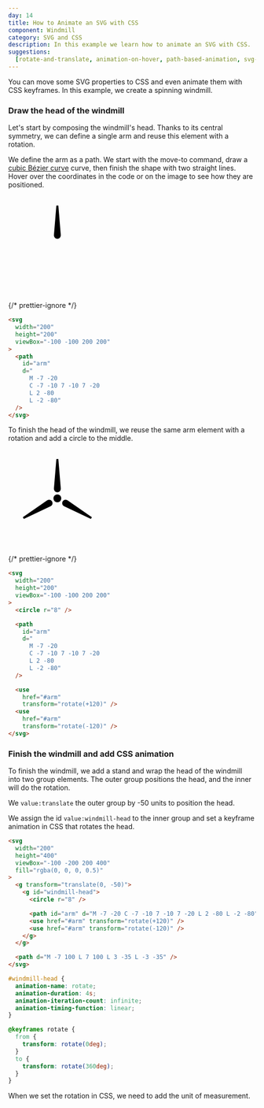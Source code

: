 ```yaml
---
day: 14
title: How to Animate an SVG with CSS
component: Windmill
category: SVG and CSS
description: In this example we learn how to animate an SVG with CSS.
suggestions:
  [rotate-and-translate, animation-on-hover, path-based-animation, svg-in-css]
---
```



You can move some SVG properties to CSS and even animate them with CSS keyframes. In this example, we create a spinning windmill.

### Draw the head of the windmill

Let's start by composing the windmill's head. Thanks to its central symmetry, we can define a single arm and reuse this element with a rotation.

<Prerequisite slug="basic-path" />

We define the arm as a path. We start with the move-to command, draw a [cubic Bézier curve](/svg/cubic-bezier) curve, then finish the shape with two straight lines. Hover over the coordinates in the code or on the image to see how they are positioned.

<Example>

<SVG width="200" height="200" viewBox="-100 -100 200 200">
  <Path
    id="arm"
    d="
      M -7 -20 
      C -7 -10 7 -10 7 -20 
      L 2 -80 
      L -2 -80"
    data-element-id="path-1"
  />
</SVG>

{/* prettier-ignore */}
```html
<svg
  width="200"
  height="200"
  viewBox="-100 -100 200 200"
>
  <path 
    id="arm" 
    d="
      M -7 -20 
      C -7 -10 7 -10 7 -20 
      L 2 -80 
      L -2 -80" 
  />
</svg>
```

</Example>

To finish the head of the windmill, we reuse the same arm element with a rotation and add a circle to the middle.

<Example>

<SVG width="200" height="200" viewBox="-100 -100 200 200">
  <Circle r="8" data-element-id="circle-1" />
  <Path
    id="arm"
    d="
      M -7 -20 
      C -7 -10 7 -10 7 -20 
      L 2 -80 
      L -2 -80"
    data-element-id="path-1"
  />
  <use href="#arm" transform="rotate(+120)" />
  <use href="#arm" transform="rotate(-120)" />
</SVG>

{/* prettier-ignore */}
```html ins={6} ins={17-22}
<svg
  width="200"
  height="200"
  viewBox="-100 -100 200 200"
>
  <circle r="8" />

  <path 
    id="arm" 
    d="
      M -7 -20 
      C -7 -10 7 -10 7 -20 
      L 2 -80 
      L -2 -80" 
  />

  <use 
    href="#arm"
    transform="rotate(+120)" />
  <use 
    href="#arm" 
    transform="rotate(-120)" />
</svg>
```

</Example>

### Finish the windmill and add CSS animation

To finish the windmill, we add a stand and wrap the head of the windmill into two group elements. The outer group positions the head, and the inner will do the rotation.

We `value:translate` the outer group by -50 units to position the head.

We assign the id `value:windmill-head` to the inner group and set a keyframe animation in CSS that rotates the head.

<Final>

```html "translate(0, -50)" "windmill-head"
<svg
  width="200"
  height="400"
  viewBox="-100 -200 200 400"
  fill="rgba(0, 0, 0, 0.5)"
>
  <g transform="translate(0, -50)">
    <g id="windmill-head">
      <circle r="8" />

      <path id="arm" d="M -7 -20 C -7 -10 7 -10 7 -20 L 2 -80 L -2 -80" />
      <use href="#arm" transform="rotate(+120)" />
      <use href="#arm" transform="rotate(-120)" />
    </g>
  </g>

  <path d="M -7 100 L 7 100 L 3 -35 L -3 -35" />
</svg>
```

```css "windmill-head"
#windmill-head {
  animation-name: rotate;
  animation-duration: 4s;
  animation-iteration-count: infinite;
  animation-timing-function: linear;
}

@keyframes rotate {
  from {
    transform: rotate(0deg);
  }
  to {
    transform: rotate(360deg);
  }
}
```

</Final>

<Note>
  When we set the rotation in CSS, we need to add the unit of measurement.
</Note>
